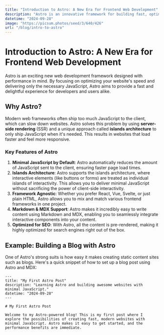 ```yaml
---
title: "Introduction to Astro: A New Era for Frontend Web Development"
description: "Astro is an innovative framework for building fast, optimized websites with a focus on delivering minimal JavaScript to the client. Learn more about Astro's unique features and why it's gaining popularity."
datetime: "2024-09-28"
image: "https://picsum.photos/seed/3/640/426"
url: "/blog/intro-to-astro"
---
```


# Introduction to Astro: A New Era for Frontend Web Development



Astro is an exciting new web development framework designed with performance in mind. By focusing on optimizing your website's speed and delivering only the necessary JavaScript, Astro aims to provide a fast and delightful experience for developers and users alike.

## Why Astro?

Modern web frameworks often ship too much JavaScript to the client, which can slow down websites. Astro solves this problem by using **server-side rendering** (SSR) and a unique approach called **islands architecture** to only ship JavaScript when it's needed. This results in websites that load faster and feel more responsive.

### Key Features of Astro

1. **Minimal JavaScript by Default**: Astro automatically reduces the amount of JavaScript sent to the client, ensuring faster page load times.
2. **Islands Architecture**: Astro supports the islands architecture, where interactive elements (like buttons or forms) are treated as individual islands of interactivity. This allows you to deliver minimal JavaScript without sacrificing the power of client-side interactivity.
3. **Framework Agnostic**: Whether you prefer React, Vue, Svelte, or just plain HTML, Astro allows you to mix and match various frontend frameworks in one project.
4. **Markdown & MDX Support**: Astro makes it incredibly easy to write content using Markdown and MDX, enabling you to seamlessly integrate interactive components into your content.
5. **Optimized for SEO**: With Astro, all the content is pre-rendered, making it highly optimized for search engines right out of the box.

## Example: Building a Blog with Astro

One of Astro's strong suits is how easy it makes creating static content sites such as blogs. Here's a quick snippet of how to set up a blog post using Astro and MDX:

```mdx
---
title: "My First Astro Post"
description: "Learning Astro and building awesome websites with minimal JavaScript."
datetime: "2024-09-28"
---

# My First Astro Post

Welcome to my Astro-powered blog! This is my first post where I explore the possibilities of creating fast, modern websites with minimal JavaScript. Astro makes it easy to get started, and the performance benefits are immediate.
